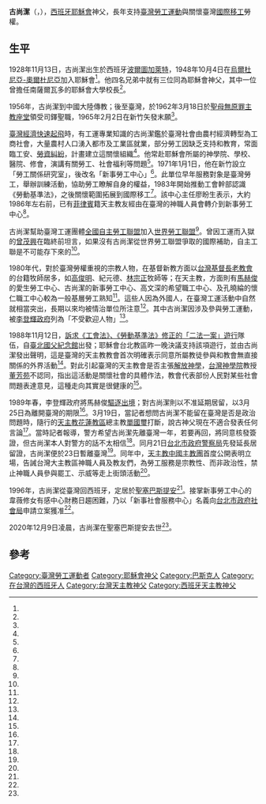 {{Infobox Christian leader
| type = priest
| honorific-prefix = 
| name             = 古尚潔<br>Fr. Jose Maria Ellacuria Bescoechea
| title            = 
| image            = 
| imagesize        = 
| alt              = 
| caption          = 
| archdiocese      = 
| province         = [[台灣天主教|天主教台北教省]]
| diocese          = 
| see              = 
| term_start       = 
| term_end         = 
| predecessor      = 
| successor        = 
| ordination       = 1962年
| rank             = 
<!---------- Personal details ---------->
| birth_name       = 
| birth_date       ={{Birth date|1928|11|13}}
| birth_place      = {{flag|Spanish Empire}}[[比斯開省|比斯開省]][[波爾圖加萊特|波爾圖加萊特]]
| death_date       = {{death date and age|mf=yes|2020|12|9|1928|11|12}}
| death_place      = {{SPN}}[[吉普斯夸省|吉普斯夸省]][[聖塞巴斯提安|聖塞巴斯提安]]
| buried           = 
| nationality      = {{SPN}}
| religion         = [[羅馬天主教|羅馬天主教]]
| residence        = 
| parents          = 
| spouse           = 
| children         = 
| occupation       = 
| profession       = 
| previous_post    = 
| alma_mater       = 
| motto            = 
| signature        = 
| signature_alt    = 
| coat_of_arms     = 
| coat_of_arms_alt = 
}}
'''古尚潔'''（{{lang-es|Jose Maria Ellacuria Bescoechea}}，{{bd|1928年|11月13日|2020年|12月9日|catIdx=Ellacuria}}），[[西班牙|西班牙]][[耶穌會|耶穌會]]神父，長年支持[[臺灣勞工運動|臺灣勞工運動]]與關懷臺灣[[國際移工|國際移工]]勞權。

==生平==
1928年11月13日，古尚潔出生於西班牙[[波爾圖加萊特|波爾圖加萊特]]，1948年10月4日在[[烏爾杜尼亞-奧爾杜尼亞|烏爾杜尼亞-奧爾杜尼亞]]加入耶穌會<ref name="通功代禱"/>。他四名兄弟中就有三位同為耶穌會神父，其中一位曾擔任南薩爾瓦多的耶穌會大學校長<ref name="王竹君"/>。

1956年，古尚潔到中國大陸傳教；後至臺灣，於1962年3月18日於[[聖母無原罪主教座堂_(台北市)|聖母無原罪主教座堂]]領受司鐸聖職，1965年2月2日在新竹矢發末願<ref name="通功代禱"/>。

[[台灣奇蹟|臺灣經濟快速起飛]]時，有工運專業知識的古尚潔鑑於臺灣社會由農村經濟轉型為工商社會，大量農村人口湧入都市及工業區就業，部分勞工因缺乏支持和教育，常面臨工安、[[勞資糾紛|勞資糾紛]]，計畫建立這關懷組織<ref name="王竹君"/>。他常赴耶穌會所屬的神學院、學校、醫院、修會，演講有關勞工、社會福利等問題<ref name="張伯順1"/>。1971年1月1日，他在新竹設立「勞工關係研究室」，後改名「新事勞工中心」<ref name="通功代禱"/>。此單位早年服務對象是臺灣勞工，舉辦訓練活動，協助勞工瞭解自身的權益，1983年開始推動工會幹部認識《勞動基準法》，之後關懷範圍拓展到國際移工<ref name="劉靜元"/>。該中心主任廖盼生表示，大約1986年左右前，已有[[菲律賓|菲律賓]]籍天主教友經由在臺灣的神職人員會轉介到新事勞工中心<ref name="黃靖雅"/>。

古尚潔幫助臺灣工運團體[[全國自主勞工聯盟|全國自主勞工聯盟]]加入[[世界勞工聯盟|世界勞工聯盟]]<ref name="吳如萍3"/>。曾因工運而入獄的[[曾茂興|曾茂興]]在臨終前坦言，如果沒有古尚潔從世界勞工聯盟爭取的國際補助，自主工聯是不可能存下來的<ref name="何明修"/>。

1980年代，對於臺灣勞權重視的宗教人物，在基督新教方面以[[台灣基督長老教會|台灣基督長老教會]]的台籍牧師居多，如[[高俊明|高俊明]]、紀元德、[[林宗正|林宗正]]牧師等；在天主教，方面則有[[馬赫俊|馬赫俊]]的愛生勞工中心、古尚潔的新事勞工中心、高文深的希望職工中心、及孔曉綸的懷仁職工中心較為一般基層勞工熟知<ref name="吳如萍1"/>。這些人因為外國人，在臺灣工運活動中自然就相當突出，長期以來均被情治單位所注意<ref name="吳如萍1"/>。其中古尚潔因涉及參與勞工運動，被[[李登輝政府|李登輝政府]]列為「不受歡迎人物」<ref name="張伯順1"/>。

1988年11月12日，[[台灣勞工遊行列表|訴求《工會法》、《勞動基準法》修正的「二法一案」遊行]]隊伍，自[[臺北國父紀念館|臺北國父紀念館]]出發；耶穌會台北教區昨一晚決議支持該項遊行，並由古尚潔發出聲明，這是臺灣的天主教教會首次明確表示同意所屬教徒參與和教會無直接關係的外界活動<ref name="吳如萍2"/>。對此引起臺灣的天主教會是否主張[[解放神學|解放神學]]，[[台灣神學院|台灣神學院]]教授[[董芳苑|董芳苑]]不認同，指出這活動是關懷社會的具體作法，教會代表部份人民對某些社會問題表達意見，這種走向其實是很健康的<ref name="牟蕾"/>。

1989年春，李登輝政府將馬赫俊[[驅逐出境|驅逐出境]]；對古尚潔則以不准延期居留，以3月25日為離開臺灣的期限<ref name="張伯順1"/>。3月19日，當記者想問古尚潔不能留在臺灣是否是政治問題時，隨行的[[天主教花蓮教區|天主教花蓮教區]]總主教[[單國璽|單國璽]]打斷，說古神父現在不適合發表任何言論<ref name="洪淑惠"/>。當時記者報導，警方希望古尚潔先離臺灣一年，若要再回，將同意核發簽證，但古尚潔本人對警方的話不太相信<ref name="張伯順1"/>。同月21日[[台北市政府警察局|台北市政府警察局]]先發延長居留證，古尚潔便於23日暫離臺灣<ref name="陳金章、張伯順"/>。同年中，[[天主教台灣地區主教團|天主教中國主教團]]首度公開表明立場，告誡台灣大主教區神職人員及教友們，為勞工服務是宗教性、而非政治性，禁止神職人員參與罷工、示威等走上街頭活動<ref name="張伯順2"/>。

1996年，古尚潔從臺灣回西班牙，定居於[[聖塞巴斯提安|聖塞巴斯提安]]<ref name="王竹君"/>。接掌新事勞工中心的韋薇修女有感中心財務日趨困難，乃以「新事社會服務中心」名義向[[台北市政府社會局|台北市政府社會局]]申請立案獲准<ref name="黃天如"/>。

2020年12月9日凌晨，古尚潔在聖塞巴斯提安去世<ref name="通功代禱"/>。

==參考==
{{portal box|人物|西班牙|台灣|天主教|人權}}
{{reflist|2|refs=

<ref name="牟蕾">{{Cite news|url=|title=瞿海源、董芳苑：教徒參與社會活動正常 不認為與解放神學有關|author=牟蕾|language=zh-tw|newspaper=聯合晚報|date=1988-11-12|accessdate=}}</ref>

<ref name="張伯順1">{{Cite news|url=|title=第二波 古尚潔面臨自動離華|author=張伯順|language=zh-tw|newspaper=聯合報|date=1989-03-19|accessdate=}}</ref>

<ref name="張伯順2">{{Cite news|url=|title=神職人員「第十一誡」 主教團禁止參加示威及選舉|author=張伯順|language=zh-tw|newspaper=聯合報|date=1989-06-20|accessdate=}}</ref>

<ref name="王竹君">{{Cite news|url=http://catholicweekly.catholic.org.tw/archive/archive/Catholic%20Weekly_515.pdf|title=台灣勞工之友古尚潔神父|author=王竹君|language=zh-tw|newspaper=天主教周報|date=2018-11-11|accessdate=2020-12-20}}</ref>

<ref name="通功代禱">{{Cite news|url=http://catholicweekly.catholic.org.tw/archive/archive/Catholic%20Weekly_621.pdf|title=通功代禱|author=|language=zh-tw|newspaper=天主教周報|date=2020-12-20|accessdate=2020-12-20|archive-date=2020-12-20|archive-url=https://web.archive.org/web/20201220192356/http://catholicweekly.catholic.org.tw/archive/archive/Catholic%20Weekly_621.pdf|dead-url=no}}</ref>

<ref name="劉靜元">{{Cite news|url=|title=台灣良法變惡法　移工反受害　|author=劉靜元|language=zh-tw|newspaper=四方報|date=2014-12-10|accessdate=}}</ref>

<ref name="黃天如">{{Cite news|url=|title=印勞露露受虐案 金錢和解 古尚潔神父催生新事 為弱勢勞工發聲|author=黃天如|language=zh-tw|newspaper=中國時報|date=2003-12-24|accessdate=}}</ref>

<ref name="黃靖雅">{{Cite news|url=|title=當代關懷 外籍勞工的陽光在哪?？|author=黃靖雅|language=zh-tw|newspaper=聯合晚報|date=1990-10-13|accessdate=}}</ref>

<ref name="陳金章、張伯順">{{Cite news|url=|title=古尚潔延長居留一年 廿三日返西班牙老家|author=陳金章、張伯順|language=zh-tw|newspaper=聯合報|date=1989-03-21|accessdate=}}</ref>

<ref name="洪淑惠">{{Cite news|url=|title=步馬後塵 古尚潔 欲言又止|author=洪淑惠|language=zh-tw|newspaper=聯合晚報|date=1989-03-19|accessdate=}}</ref>

<ref name="吳如萍3">{{Cite news|url=|title=兩神父搞工運一去一留 馬赫俊今辦理加簽 古尚潔決離台一年|author=吳如萍|language=zh-tw|newspaper=聯合晚報|date=1989-03-17|accessdate=}}</ref>

<ref name="吳如萍2">{{Cite news|url=|title=勞工上街頭 教會敲邊鼓 耶穌會台北教區決議支持遊行|author=吳如萍|language=zh-tw|newspaper=聯合晚報|date=1988-11-12|accessdate=}}</ref>

<ref name="吳如萍1">{{Cite news|url=|title=古尚潔神父 擔心回不了'家' 想回西班牙探父病，又恐無法返台|author=吳如萍|language=zh-tw|newspaper=聯合晚報|date=1989-03-15|accessdate=}}</ref>

<ref name="何明修">{{Cite news|url=|title=是否英雄要看一生|author=何明修|language=zh-tw|newspaper=中國時報 |date=2007-09-29|accessdate=}}</ref>

}}
{{台灣社會運動|勞工運動}}
{{DEFAULTSORT:Jose Maria Ellacuria Bescoechea}}
[[Category:臺灣勞工運動者|Category:臺灣勞工運動者]]
[[Category:耶穌會神父|Category:耶穌會神父]]
[[Category:巴斯克人|Category:巴斯克人]]
[[Category:在台灣的西班牙人|Category:在台灣的西班牙人]]
[[Category:台灣天主教神父|Category:台灣天主教神父]]
[[Category:西班牙天主教神父|Category:西班牙天主教神父]]